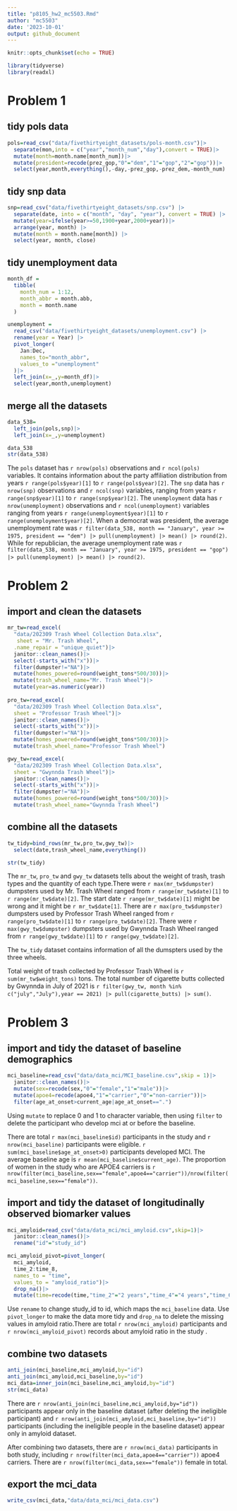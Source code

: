 ```yaml
---
title: "p8105_hw2_mc5503.Rmd"
author: "mc5503"
date: '2023-10-01'
output: github_document
---
```


```r
knitr::opts_chunk$set(echo = TRUE)
```

```r
library(tidyverse)
library(readxl)
```
# Problem 1
## tidy pols data
```r
pols=read_csv("data/fivethirtyeight_datasets/pols-month.csv")|>
  separate(mon,into = c("year","month_num","day"),convert = TRUE)|>
  mutate(month=month.name[month_num])|>
  mutate(president=recode(prez_gop,"0"="dem","1"="gop","2"="gop"))|>
  select(year,month,everything(),-day,-prez_gop,-prez_dem,-month_num)
```
## tidy snp data
```r
snp=read_csv("data/fivethirtyeight_datasets/snp.csv") |>
  separate(date, into = c("month", "day", "year"), convert = TRUE) |>
  mutate(year=ifelse(year>=50,1900+year,2000+year))|>
  arrange(year, month) |>
  mutate(month = month.name[month]) |>
  select(year, month, close) 
```
## tidy unemployment data
```r
month_df = 
  tibble(
    month_num = 1:12,
    month_abbr = month.abb,
    month = month.name
  )

unemployment = 
  read_csv("data/fivethirtyeight_datasets/unemployment.csv") |>
  rename(year = Year) |>
  pivot_longer(
    Jan:Dec,
    names_to="month_abbr",
    values_to ="unemployment"
  )|>
  left_join(x=_,y=month_df)|>
  select(year,month,unemployment)
```
## merge all the datasets
```r
data_538=
  left_join(pols,snp)|>
  left_join(x=_,y=unemployment)

data_538
str(data_538)
```
The `pols` dataset has `r nrow(pols)` observations and `r ncol(pols)` variables. It contains information about the party affiliation distribution from years `r range(pols$year)[1]` to `r range(pols$year)[2]`.
The `snp` data has `r nrow(snp)` observations and `r ncol(snp)` variables, ranging from years `r range(snp$year)[1]` to `r range(snp$year)[2]`.
The `unemployment` data has `r nrow(unemployment)` observations and `r ncol(unemployment)` variables ranging from years `r range(unemployment$year)[1]` to `r range(unemployment$year)[2]`.
When a democrat was president, the average unemployment rate was `r filter(data_538, month == "January", year >= 1975, president == "dem") |> pull(unemployment) |> mean() |> round(2)`. While for republician, the average unemployment rate was `r filter(data_538, month == "January", year >= 1975, president == "gop") |> pull(unemployment) |> mean() |> round(2)`.

# Problem 2
## import and clean the datasets
```r
mr_tw=read_excel(
  "data/202309 Trash Wheel Collection Data.xlsx",
   sheet = "Mr. Trash Wheel",
  .name_repair = "unique_quiet")|>
  janitor::clean_names()|>
  select(-starts_with("x"))|>
  filter(dumpster!="NA")|>
  mutate(homes_powered=round(weight_tons*500/30))|>
  mutate(trash_wheel_name="Mr. Trash Wheel")|>
  mutate(year=as.numeric(year))
  
pro_tw=read_excel(
  "data/202309 Trash Wheel Collection Data.xlsx",
  sheet = "Professor Trash Wheel")|>
  janitor::clean_names()|>
  select(-starts_with("x"))|>
  filter(dumpster!="NA")|>
  mutate(homes_powered=round(weight_tons*500/30))|>
  mutate(trash_wheel_name="Professor Trash Wheel")

gwy_tw=read_excel(
  "data/202309 Trash Wheel Collection Data.xlsx",
  sheet = "Gwynnda Trash Wheel")|>
  janitor::clean_names()|>
  select(-starts_with("x"))|>
  filter(dumpster!="NA")|>
  mutate(homes_powered=round(weight_tons*500/30))|>
  mutate(trash_wheel_name="Gwynnda Trash Wheel")
```

## combine all the datasets
```r

tw_tidy=bind_rows(mr_tw,pro_tw,gwy_tw)|>
  select(date,trash_wheel_name,everything())

str(tw_tidy)
```
The `mr_tw`, `pro_tw` and `gwy_tw` datasets tells about the weight of trash, trash types and the quantity of each type.There were `r max(mr_tw$dumpster)` dumpsters used by Mr. Trash Wheel ranged from `r range(mr_tw$date)[1]` to `r range(mr_tw$date)[2]`. The start date `r range(mr_tw$date)[1]` might be wrong and it might be `r mr_tw$date[1]`.
There are `r max(pro_tw$dumpster)` dumpsters used by Professor Trash Wheel ranged from `r range(pro_tw$date)[1]` to `r range(pro_tw$date)[2]`. There were `r max(gwy_tw$dumpster)` dumpsters used by Gwynnda Trash Wheel ranged from `r range(gwy_tw$date)[1]` to `r range(gwy_tw$date)[2]`.

The `tw_tidy` dataset contains information of all the dumspters used by the three wheels.

Total weight of trash collected by Professor Trash Wheel is `r sum(mr_tw$weight_tons)` tons. The total number of cigarette butts collected by Gwynnda in July of 2021 is `r filter(gwy_tw, month %in% c("july","July"),year == 2021) |> pull(cigarette_butts) |> sum()`.

# Problem 3
## import and tidy the dataset of baseline demographics
```r
mci_baseline=read_csv("data/data_mci/MCI_baseline.csv",skip = 1)|>
  janitor::clean_names()|>
  mutate(sex=recode(sex,"0"="female","1"="male"))|>
  mutate(apoe4=recode(apoe4,"1"="carrier","0"="non-carrier"))|>
  filter(age_at_onset>current_age|age_at_onset==".")
```
Using `mutate` to replace 0 and 1 to character variable, then using `filter` to delete the participant who develop mci at or before the baseline.

There are total `r max(mci_baseline$id)` participants in the study and `r nrow(mci_baseline)` participants were eligible. `r sum(mci_baseline$age_at_onset>0)` participants developed MCI. The average baseline age is `r mean(mci_baseline$current_age)`. The proportion of women in the study who are APOE4 carriers is `r nrow(filter(mci_baseline,sex=="female",apoe4=="carrier"))/nrow(filter(mci_baseline,sex=="female"))`.

## import and tidy the dataset of longitudinally observed biomarker values
```r
mci_amyloid=read_csv("data/data_mci/mci_amyloid.csv",skip=1)|>
  janitor::clean_names()|>
  rename("id"="study_id")
```
```r
mci_amyloid_pivot=pivot_longer(
  mci_amyloid,
  time_2:time_8,
  names_to = "time",
  values_to = "amyloid_ratio")|>
  drop_na()|>
  mutate(time=recode(time,"time_2"="2 years","time_4"="4 years","time_6"="6 years","time_8"="8 years"))
```

Use `rename` to change study_id to id, which maps the `mci_baseline` data. Use `pivot_longer` to make the data more tidy and `drop_na` to delete the missing values in amyloid ratio.There are total `r nrow(mci_amyloid)` participants and `r nrow(mci_amyloid_pivot)` records about amyloid ratio in the study .

## combine two datasets
```r
anti_join(mci_baseline,mci_amyloid,by="id")
anti_join(mci_amyloid,mci_baseline,by="id")
mci_data=inner_join(mci_baseline,mci_amyloid,by="id")
str(mci_data)
```
There are `r nrow(anti_join(mci_baseline,mci_amyloid,by="id"))` participants appear only in the baseline dataset (after deleting the ineligible participant) and `r nrow(anti_join(mci_amyloid,mci_baseline,by="id"))` participants (including the ineligible people in the baseline dataset) appear only in amyloid dataset.

After combining two datasets, there are `r nrow(mci_data)` participants in both study, including `r nrow(filter(mci_data,apoe4=="carrier"))` apoe4 carriers. There are `r nrow(filter(mci_data,sex=="female"))` female in total.

## export the mci_data
```r
write_csv(mci_data,"data/data_mci/mci_data.csv")
```

